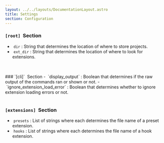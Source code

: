 ```yaml
---
layout: ../../layouts/DocumentationLayout.astro
title: Settings
section: Configuration
---
```


### `[root]`&nbsp; Section
- &nbsp;`dir`&nbsp;: String that determines the location of where to store projects.
- &nbsp;`ext_dir`&nbsp;: String that determines the location of where to look for extensions.
<br />
<br />
### `[cli]`&nbsp; Section
- &nbsp;`display_output`&nbsp;: Boolean that determines if the raw output of the commands ran or shown or not.
- &nbsp;`ignore_extension_load_error`&nbsp;: Boolean that determines whether to ignore extension loading errors or not.
<br />
<br />

### `[extensions]`&nbsp; Section
- &nbsp;`presets`&nbsp;: List of strings where each determines the file name of a preset extension.
- &nbsp;`hooks`&nbsp;: List of strings where each determines the file name of a hook extension.
<br />
<br />